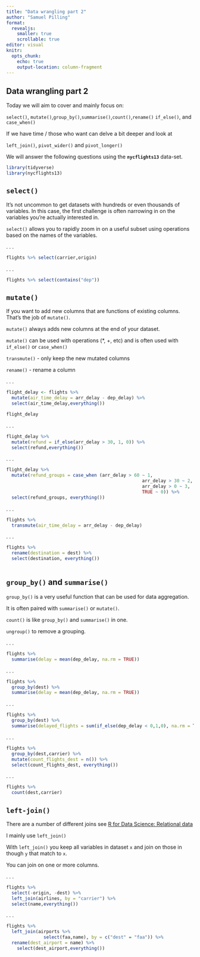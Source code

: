 ```yaml
---
title: "Data wrangling part 2"
author: "Samuel Pilling"
format: 
  revealjs:
    smaller: true
    scrollable: true
editor: visual
knitr: 
  opts_chunk: 
    echo: true
    output-location: column-fragment
---
```


## Data wrangling part 2

Today we will aim to cover and mainly focus on:

`select()`, `mutate()`,`group_by()`,`summarise()`,`count()`,`rename()`
`if_else()`, and `case_when()`

If we have time / those who want can delve a bit deeper and look at

`left_join()`, `pivot_wider()` and `pivot_longer()`

We will answer the following questions using the **`nycflights13`**
data-set.

```r

library(tidyverse)
library(nycflights13)

```

## `select()` {}

It's not uncommon to get datasets with hundreds or even thousands of
variables. In this case, the first challenge is often narrowing in on
the variables you're actually interested in.

`select()` allows you to rapidly zoom in on a useful subset using
operations based on the names of the variables.

. . .

```r
flights %>% select(carrier,origin)
```
. . .
```r
flights %>% select(contains("dep"))
```

## `mutate()` {.smaller}

If you want to add new columns that are functions of existing columns.
That's the job of `mutate()`.

`mutate()` always adds new columns at the end of your dataset.

`mutate()` can be used with operations (\*, +, etc) and is often used
with `if_else()` or `case_when()`

`transmute()` - only keep the new mutated columns 

`rename()` - rename a column 

. . .

```r

flight_delay <- flights %>%
  mutate(air_time_delay = arr_delay - dep_delay) %>%
  select(air_time_delay,everything())

flight_delay
```

. . .

```r

flight_delay %>%
  mutate(refund = if_else(arr_delay > 30, 1, 0)) %>%
  select(refund,everything())
```

. . .

```r

flight_delay %>%
  mutate(refund_groups = case_when (arr_delay > 60 ~ 1,
                                                   arr_delay > 30 ~ 2,
                                                   arr_delay > 0 ~ 3,
                                                   TRUE ~ 0)) %>%
  select(refund_groups, everything())

```


. . .

```r


flights %>%
  transmute(air_time_delay = arr_delay - dep_delay)

```


. . .

```r


flights %>%
  rename(destination = dest) %>%
  select(destination, everything())



```

## `group_by()` and `summarise()`

`group_by()` is a very useful function that can be used for data
aggregation.

It is often paired with `summarise()` or `mutate()`.

`count()` is like `group_by()` and `summarise()` in one.

`ungroup()` to remove a grouping.

. . .

```r

flights %>%
  summarise(delay = mean(dep_delay, na.rm = TRUE))

```


. . .

```r

flights %>%
  group_by(dest) %>%
  summarise(delay = mean(dep_delay, na.rm = TRUE))

```

. . .

```r


flights %>%
  group_by(dest) %>%
  summarise(delayed_flights = sum(if_else(dep_delay < 0,1,0), na.rm = T))

```

. . .

```r

flights %>%
  group_by(dest,carrier) %>%
  mutate(count_flights_dest = n()) %>%
  select(count_flights_dest, everything())

```

. . .

```r

flights %>%
  count(dest,carrier)


```

## `left-join()`

There are a number of different joins see [R for Data Science:
Relational
data](https://r4ds.had.co.nz/relational-data.html?q=join#relational-data)

I mainly use `left_join()`

With `left_join()` you keep all variables in dataset `x` and join on 
those in though `y` that match to `x`.

You can join on one or more columns.

. . .

```r
flights %>%
  select(-origin, -dest) %>% 
  left_join(airlines, by = "carrier") %>%
  select(name,everything())
```
. . .
```r
flights %>%
  left_join(airports %>% 
              select(faa,name), by = c("dest" = "faa")) %>%
  rename(dest_airport = name) %>%
    select(dest_airport,everything())

```
